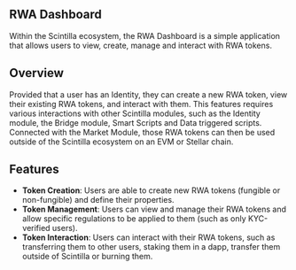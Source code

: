 ## RWA Dashboard

Within the Scintilla ecosystem, the RWA Dashboard is a simple application that allows users to view, create, manage and interact with RWA tokens.

## Overview

Provided that a user has an Identity, they can create a new RWA token, view their existing RWA tokens, and interact with them.
This features requires various interactions with other Scintilla modules, such as the Identity module, the Bridge module, Smart Scripts and Data triggered scripts.
Connected with the Market Module, those RWA tokens can then be used outside of the Scintilla ecosystem on an EVM or Stellar chain.

## Features

- **Token Creation**: Users are able to create new RWA tokens (fungible or non-fungible) and define their properties.
- **Token Management**: Users can view and manage their RWA tokens and allow specific regulations to be applied to them (such as only KYC-verified users).
- **Token Interaction**: Users can interact with their RWA tokens, such as transferring them to other users, staking them in a dapp, transfer them outside of Scintilla or burning them.
